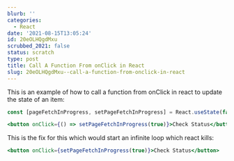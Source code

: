 ```yaml
---
blurb: ''
categories:
  - React
date: '2021-08-15T13:05:24'
id: 20eOLHQgdMxu
scrubbed_2021: false
status: scratch
type: post
title: Call A Function From onClick in React
slug: 20eOLHQgdMxu--call-a-function-from-onclick-in-react
---
```


This is an example of how to call a function from onClick in react to update the state of an item:

```jsx
const [pageFetchInProgress, setPageFetchInProgress] = React.useState(false)

<button onClick={() => setPageFetchInProgress(true)}>Check Status</button>
```

This is the fix for this which would start an infinite loop which react kills:

```jsx
<button onClick={setPageFetchInProgress(true)}>Check Status</button>
```
